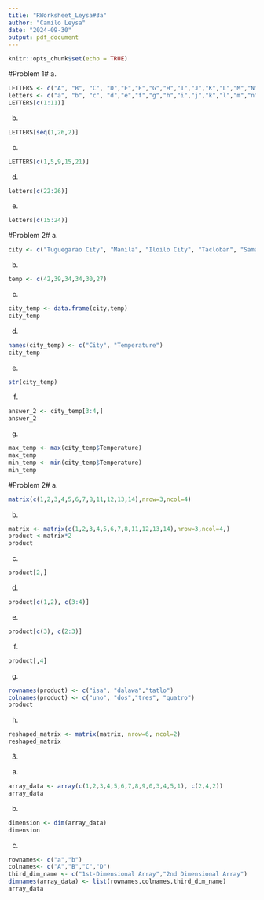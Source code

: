 ```yaml
---
title: "RWorksheet_Leysa#3a"
author: "Camilo Leysa"
date: "2024-09-30"
output: pdf_document
---
```


```r
knitr::opts_chunk$set(echo = TRUE)
```
#Problem 1#
a.
```r
LETTERS <- c("A", "B", "C", "D","E","F","G","H","I","J","K","L","M","N","O","P","Q","R","S","T","U","V","W","X","Y","Z")
letters <- c("a", "b", "c", "d","e","f","g","h","i","j","k","l","m","n","o","p","q","r","s","t","u","v","w","x","y","z")
LETTERS[c(1:11)]
```
b.
```r
LETTERS[seq(1,26,2)]
```
c.
```r
LETTERS[c(1,5,9,15,21)]
```
d.
```r
letters[c(22:26)]
```
e.
```r
letters[c(15:24)]
```
#Problem 2#
a.
```r
city <- c("Tuguegarao City", "Manila", "Iloilo City", "Tacloban", "Samal Island", "Davao City")
```
b.
```r
temp <- c(42,39,34,34,30,27)
```
c.
```r
city_temp <- data.frame(city,temp)
city_temp
```
d.
```r
names(city_temp) <- c("City", "Temperature")
city_temp
```
e.
```r
str(city_temp)
```
f.
```r
answer_2 <- city_temp[3:4,]
answer_2
```
g.
```r
max_temp <- max(city_temp$Temperature)
max_temp
min_temp <- min(city_temp$Temperature)
min_temp
```
#Problem 2#
a.
```r
matrix(c(1,2,3,4,5,6,7,8,11,12,13,14),nrow=3,ncol=4)
```
b.
```r
matrix <- matrix(c(1,2,3,4,5,6,7,8,11,12,13,14),nrow=3,ncol=4,)
product <-matrix*2
product
```
c.
```r
product[2,]
```
d.
```r
product[c(1,2), c(3:4)]
```
e.
```r
product[c(3), c(2:3)]
```
f.
```r
product[,4]
```
g.
```r
rownames(product) <- c("isa", "dalawa","tatlo")
colnames(product) <- c("uno", "dos","tres", "quatro")
product
```
h.
```r
reshaped_matrix <- matrix(matrix, nrow=6, ncol=2)
reshaped_matrix
```
3.
a.
```r
array_data <- array(c(1,2,3,4,5,6,7,8,9,0,3,4,5,1), c(2,4,2))
array_data
```
b.
```r
dimension <- dim(array_data)
dimension
```
c.
```r
rownames<- c("a","b")
colnames<- c("A","B","C","D")
third_dim_name <- c("1st-Dimensional Array","2nd Dimensional Array")
dimnames(array_data) <- list(rownames,colnames,third_dim_name)
array_data
```
























